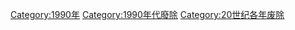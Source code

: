 {{discat|199|0|1989|1991}}
{{Commonscat|1990 disestablishments}}

[[Category:1990年|Category:1990年]]
[[Category:1990年代廢除|Category:1990年代廢除]]
[[Category:20世纪各年废除|Category:20世纪各年废除]]